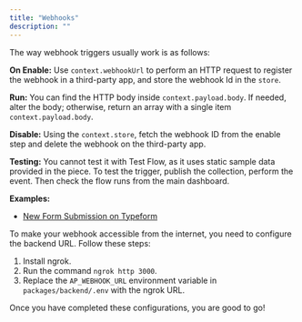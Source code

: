 ```yaml
---
title: "Webhooks"
description: ""
---
```



The way webhook triggers usually work is as follows:

**On Enable:**
Use `context.webhookUrl` to perform an HTTP request to register the webhook in a third-party app, and store the webhook Id in the `store`.

**Run:**
You can find the HTTP body inside `context.payload.body`. If needed, alter the body; otherwise, return an array with a single item `context.payload.body`.

**Disable:**
Using the `context.store`, fetch the webhook ID from the enable step and delete the webhook on the third-party app.

**Testing:**
You cannot test it with Test Flow, as it uses static sample data provided in the piece. 
To test the trigger, publish the collection, perform the event. Then check the flow runs from the main dashboard.

**Examples:**
- [New Form Submission on Typeform](https://github.com/activepieces/activepieces/blob/main/packages/pieces/apps/src/lib/typeform/trigger/new-submission.ts)

<Warning>
To make your webhook accessible from the internet, you need to configure the backend URL. Follow these steps:

1. Install ngrok.
2. Run the command `ngrok http 3000`.
3. Replace the `AP_WEBHOOK_URL` environment variable in `packages/backend/.env` with the ngrok URL.

Once you have completed these configurations, you are good to go!
</Warning>